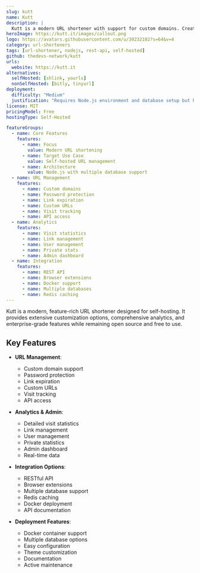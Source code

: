 ```yaml
---
slug: kutt
name: Kutt
description: |
  Kutt is a modern URL shortener with support for custom domains. Create and edit links, view statistics, manage users, and more. It's built with self-hosting in mind and offers extensive customization options.
heroImage: https://kutt.it/images/callout.png
logo: https://avatars.githubusercontent.com/u/30232102?s=64&v=4
category: url-shorteners
tags: [url-shortener, nodejs, rest-api, self-hosted]
github: thedevs-network/kutt
urls:
  website: https://kutt.it
alternatives:
  selfHosted: [shlink, yourls]
  nonSelfHosted: [bitly, tinyurl]
deployment:
  difficulty: "Medium"
  justification: "Requires Node.js environment and database setup but has good documentation and Docker support."
license: MIT
pricingModel: Free
hostingType: Self-Hosted

featureGroups:
  - name: Core Features
    features:
      - name: Focus
        value: Modern URL shortening
      - name: Target Use Case
        value: Self-hosted URL management
      - name: Architecture
        value: Node.js with multiple database support
  - name: URL Management
    features:
      - name: Custom domains
      - name: Password protection
      - name: Link expiration
      - name: Custom URLs
      - name: Visit tracking
      - name: API access
  - name: Analytics
    features:
      - name: Visit statistics
      - name: Link management
      - name: User management
      - name: Private stats
      - name: Admin dashboard
  - name: Integration
    features:
      - name: REST API
      - name: Browser extensions
      - name: Docker support
      - name: Multiple databases
      - name: Redis caching
---
```


Kutt is a modern, feature-rich URL shortener designed for self-hosting. It provides extensive customization options, comprehensive analytics, and enterprise-grade features while remaining open source and free to use.

## Key Features

- **URL Management**:

  - Custom domain support
  - Password protection
  - Link expiration
  - Custom URLs
  - Visit tracking
  - API access

- **Analytics & Admin**:

  - Detailed visit statistics
  - Link management
  - User management
  - Private statistics
  - Admin dashboard
  - Real-time data

- **Integration Options**:

  - RESTful API
  - Browser extensions
  - Multiple database support
  - Redis caching
  - Docker deployment
  - API documentation

- **Deployment Features**:
  - Docker container support
  - Multiple database options
  - Easy configuration
  - Theme customization
  - Documentation
  - Active maintenance
